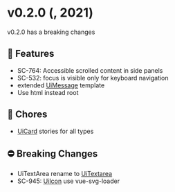 
<Meta title="Releases/v0.2.0/v0.2.0" />

<style> {`
  code {
    background-color: transparent!important;
  }
`}</style>

# v0.2.0 (, 2021)
v0.2.0 has a breaking changes

## 🚀 Features
- SC-764: Accessible scrolled content in side panels
- SC-532: focus is visible only for keyboard navigation
- extended [UiMessage](?path=/story/templates-message--as-introduction&globals=measureEnabled:false) template
- Use html instead root

## 🧹 Chores
- [UiCard](?path=/story/organisms-card--ambulance&globals=measureEnabled:false) stories for all types

## ⛔️ Breaking Changes
- UiTextArea rename to [UiTextarea](?path=/story/atoms-textarea--with-placeholder&globals=measureEnabled:false)
- SC-945: [UiIcon](?path=/story/atoms-icon--icon-as-name&globals=measureEnabled:false) use vue-svg-loader
